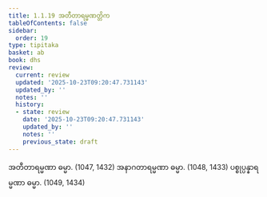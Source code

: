 ```yaml
---
title: 1.1.19 အတီတာရမ္မဏတ္တိက
tableOfContents: false
sidebar:
  order: 19
type: tipitaka
basket: ab
book: dhs
review:
  current: review
  updated: '2025-10-23T09:20:47.731143'
  updated_by: ''
  notes: ''
  history:
  - state: review
    date: '2025-10-23T09:20:47.731143'
    updated_by: ''
    notes: ''
    previous_state: draft
---
```



<ReviewStatus review={frontmatter.review} showDetails={true} />

<HypothesisAnnotation frontmatter={frontmatter} />

<DynamicBreadcrumb />

<Division number="19" book="dhs" e="ch" v="29" p="3">

<Paragraph number="56" book="dhs">
အတီတာရမ္မဏာ ဓမ္မာ. (<Emphasis>1047, 1432</Emphasis>)
</Paragraph>

<Paragraph number="57" book="dhs">
အနာဂတာရမ္မဏာ ဓမ္မာ. (<Emphasis>1048, 1433</Emphasis>)
</Paragraph>

<Paragraph number="58" book="dhs">
ပစ္စုပ္ပန္နာရမ္မဏာ ဓမ္မာ. (<Emphasis>1049, 1434</Emphasis>)
</Paragraph>
</Division>